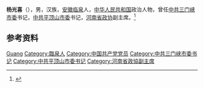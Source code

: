 '''杨光喜'''（{{bd|1938年|11月|}}），男，汉族，[[安徽|安徽]][[临泉县|临泉]]人，[[中华人民共和国|中华人民共和国]]政治人物，曾任[[中共三门峡市委|中共三门峡市委]]书记，[[中共平顶山市委|中共平顶山市委]]书记，[[河南省政协|河南省政协]]副主席。<ref>{{Cite book|title=中华人民共和国职官志|author=何虎生, 李耀东, 向常福主编|publisher=中国社会出版社|year=2003|isbn=9787800883934|location=北京|pages=}}</ref>

== 参考资料 ==
{{reflist}}

{{中国人物小作品}}

{{Authority control}}
{{DEFAULTSORT:Yang杨}}
[[Category:杨姓|Guang]]
[[Category:臨泉人|Category:臨泉人]]
[[Category:中国共产党党员|Category:中国共产党党员]]
[[Category:中共三门峡市委书记|Category:中共三门峡市委书记]]
[[Category:中共平顶山市委书记|Category:中共平顶山市委书记]]
[[Category:河南省政協副主席|Category:河南省政協副主席]]